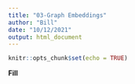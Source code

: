 ```yaml
---
title: "03-Graph Embeddings"
author: "Bill"
date: "10/12/2021"
output: html_document
---
```


```r
knitr::opts_chunk$set(echo = TRUE)
```

**Fill**


